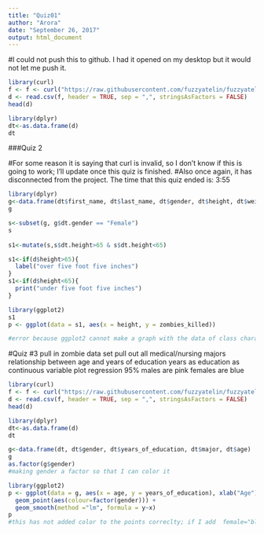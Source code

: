 ```yaml
---
title: "Quiz01"
author: "Arora"
date: "September 26, 2017"
output: html_document
---
```


#I could not push this to github. I had it opened on my desktop but it would not let me push it. 

```r
library(curl)
f <- f <- curl("https://raw.githubusercontent.com/fuzzyatelin/fuzzyatelin.github.io/master/AN597_Fall17/zombies.csv")
d <- read.csv(f, header = TRUE, sep = ",", stringsAsFactors = FALSE)
head(d)

library(dplyr)
dt<-as.data.frame(d)
dt

```
###Quiz 2

#For some reason it is saying that curl is invalid, so I don't know if this is going to work; I'll update once this quiz is finished. 
#Also once again, it has disconnected from the project. The time that this quiz ended is: 3:55
```r
library(dplyr)
g<-data.frame(dt$first_name, dt$last_name, dt$gender, dt$height, dt$weight, dt$zombies_killed)
g

s<-subset(g, g$dt.gender == "Female")
s
  
s1<-mutate(s,s$dt.height>65 & s$dt.height<65)

s1<-if(d$height>65){
  label("over five foot five inches")
}
s1<-if(d$height<65){
  print("under five foot five inches")
}

library(ggplot2)
s1
p <- ggplot(data = s1, aes(x = height, y = zombies_killed))

#error because ggplot2 cannot make a graph with the data of class character 
``` 
#Quiz #3
pull in zombie data set
pull out all medical/nursing majors 
relationship between age and years of education
years as education as continuous variable
plot 
regression 95%
males are pink
females are blue

```r
library(curl)
f <- f <- curl("https://raw.githubusercontent.com/fuzzyatelin/fuzzyatelin.github.io/master/AN597_Fall17/zombies.csv")
d <- read.csv(f, header = TRUE, sep = ",", stringsAsFactors = FALSE)
head(d)

library(dplyr)
dt<-as.data.frame(d)
dt

g<-data.frame(dt, dt$gender, dt$years_of_education, dt$major, dt$age)
g
as.factor(g$gender)
#making gender a factor so that I can color it

```
```r
library(ggplot2)
p <- ggplot(data = g, aes(x = age, y = years_of_education), xlab("Age"), ylab("Years of Education")) +
  geom_point(aes(colour=factor(gender))) +
  geom_smooth(method ="lm", formula = y~x)
p
#this has not added color to the points correclty; if I add  female="blue", male="pink" this does not work 
```